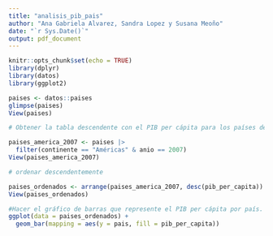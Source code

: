 ```yaml
---
title: "analisis_pib_pais"
author: "Ana Gabriela Alvarez, Sandra Lopez y Susana Meoño"
date: "`r Sys.Date()`"
output: pdf_document
---
```


```r
knitr::opts_chunk$set(echo = TRUE)
library(dplyr)
library(datos)
library(ggplot2)
```

```r
paises <- datos::paises
glimpse(paises)
View(paises)
```

```r
# Obtener la tabla descendente con el PIB per cápita para los países del continente "Americas" en el año 2007.

paises_america_2007 <- paises |>
  filter(continente == "Américas" & anio == 2007)
View(paises_america_2007)
```

```r
# ordenar descendentemente

paises_ordenados <- arrange(paises_america_2007, desc(pib_per_capita))
View(paises_ordenados)
```

```r
#Hacer el gráfico de barras que represente el PIB per cápita por país.
ggplot(data = paises_ordenados) +
  geom_bar(mapping = aes(y = pais, fill = pib_per_capita))
```


